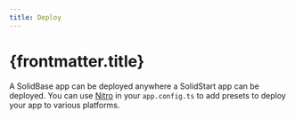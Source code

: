 ```yaml
---
title: Deploy
---
```


# {frontmatter.title}

A SolidBase app can be deployed anywhere a SolidStart app can be deployed. You can use [Nitro](https://nitro.build/deploy) in your `app.config.ts` to add presets to deploy your app to various platforms.
